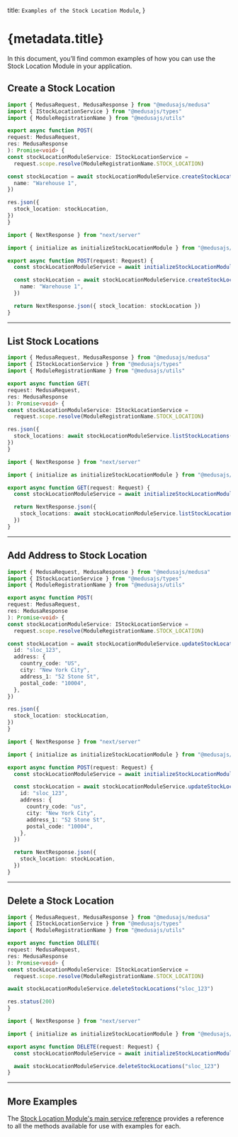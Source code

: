 
  title: `Examples of the Stock Location Module`,
}

# {metadata.title}

In this document, you’ll find common examples of how you can use the Stock Location Module in your application.

## Create a Stock Location

<CodeTabs groupId="app-type">
  <CodeTab label="Medusa API Router" value="medusa">

  ```ts
  import { MedusaRequest, MedusaResponse } from "@medusajs/medusa"
  import { IStockLocationService } from "@medusajs/types"
  import { ModuleRegistrationName } from "@medusajs/utils"

export async function POST(
  request: MedusaRequest,
  res: MedusaResponse
): Promise<void> {
  const stockLocationModuleService: IStockLocationService =
    request.scope.resolve(ModuleRegistrationName.STOCK_LOCATION)

  const stockLocation = await stockLocationModuleService.createStockLocations({
    name: "Warehouse 1",
  })

  res.json({
    stock_location: stockLocation,
  })
}
```

  </CodeTab>
  <CodeTab label="Next.js App Router" value="nextjs">

```ts
import { NextResponse } from "next/server"

import { initialize as initializeStockLocationModule } from "@medusajs/stock-location-next"

export async function POST(request: Request) {
  const stockLocationModuleService = await initializeStockLocationModule({})

  const stockLocation = await stockLocationModuleService.createStockLocations({
    name: "Warehouse 1",
  })

  return NextResponse.json({ stock_location: stockLocation })
}
```

  </CodeTab>
</CodeTabs>

---

## List Stock Locations

<CodeTabs groupId="app-type">
  <CodeTab label="Medusa API Router" value="medusa">

  ```ts
  import { MedusaRequest, MedusaResponse } from "@medusajs/medusa"
  import { IStockLocationService } from "@medusajs/types"
  import { ModuleRegistrationName } from "@medusajs/utils"

export async function GET(
  request: MedusaRequest,
  res: MedusaResponse
): Promise<void> {
  const stockLocationModuleService: IStockLocationService =
    request.scope.resolve(ModuleRegistrationName.STOCK_LOCATION)

  res.json({
    stock_locations: await stockLocationModuleService.listStockLocations({}),
  })
}
```

  </CodeTab>
  <CodeTab label="Next.js App Router" value="nextjs">

```ts
import { NextResponse } from "next/server"

import { initialize as initializeStockLocationModule } from "@medusajs/stock-location-next"

export async function GET(request: Request) {
  const stockLocationModuleService = await initializeStockLocationModule({})

  return NextResponse.json({
    stock_locations: await stockLocationModuleService.listStockLocations({}),
  })
}
```

  </CodeTab>
</CodeTabs>

---

## Add Address to Stock Location

<CodeTabs groupId="app-type">
  <CodeTab label="Medusa API Router" value="medusa">

  ```ts
  import { MedusaRequest, MedusaResponse } from "@medusajs/medusa"
  import { IStockLocationService } from "@medusajs/types"
  import { ModuleRegistrationName } from "@medusajs/utils"

export async function POST(
  request: MedusaRequest,
  res: MedusaResponse
): Promise<void> {
  const stockLocationModuleService: IStockLocationService =
    request.scope.resolve(ModuleRegistrationName.STOCK_LOCATION)

  const stockLocation = await stockLocationModuleService.updateStockLocations({
    id: "sloc_123",
    address: {
      country_code: "US",
      city: "New York City",
      address_1: "52 Stone St",
      postal_code: "10004",
    },
  })

  res.json({
    stock_location: stockLocation,
  })
}
```

  </CodeTab>
  <CodeTab label="Next.js App Router" value="nextjs">

```ts
import { NextResponse } from "next/server"

import { initialize as initializeStockLocationModule } from "@medusajs/stock-location-next"

export async function POST(request: Request) {
  const stockLocationModuleService = await initializeStockLocationModule({})

  const stockLocation = await stockLocationModuleService.updateStockLocations({
    id: "sloc_123",
    address: {
      country_code: "us",
      city: "New York City",
      address_1: "52 Stone St",
      postal_code: "10004",
    },
  })

  return NextResponse.json({
    stock_location: stockLocation,
  })
}
```

  </CodeTab>
</CodeTabs>

---

## Delete a Stock Location

<CodeTabs groupId="app-type">
  <CodeTab label="Medusa API Router" value="medusa">

  ```ts
  import { MedusaRequest, MedusaResponse } from "@medusajs/medusa"
  import { IStockLocationService } from "@medusajs/types"
  import { ModuleRegistrationName } from "@medusajs/utils"

export async function DELETE(
  request: MedusaRequest,
  res: MedusaResponse
): Promise<void> {
  const stockLocationModuleService: IStockLocationService =
    request.scope.resolve(ModuleRegistrationName.STOCK_LOCATION)

  await stockLocationModuleService.deleteStockLocations("sloc_123")

  res.status(200)
}
```

  </CodeTab>
  <CodeTab label="Next.js App Router" value="nextjs">

```ts
import { NextResponse } from "next/server"

import { initialize as initializeStockLocationModule } from "@medusajs/stock-location-next"

export async function DELETE(request: Request) {
  const stockLocationModuleService = await initializeStockLocationModule({})

  await stockLocationModuleService.deleteStockLocations("sloc_123")
}
```

  </CodeTab>
</CodeTabs>

---

## More Examples

The [Stock Location Module's main service reference](/references/stock-location) provides a reference to all the methods available for use with examples for each.
